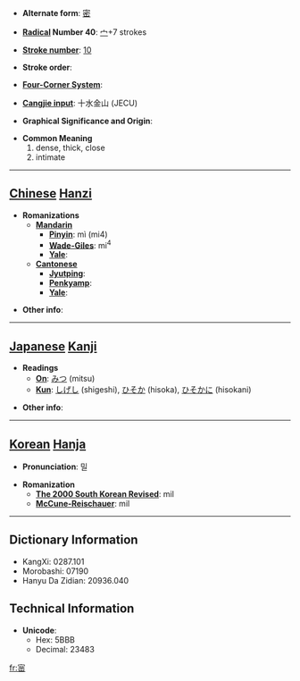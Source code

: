 * '''Alternate form''': [[密]]

* '''[[Wiktionary:Chinese radical index| Radical]] Number 40''': [[Wiktionary:Chinese radical index 宀|宀]]+7 strokes

* '''[[Wiktionary:Chinese total strokes index|Stroke number]]''': [[Wiktionary:Chinese total strokes index 10|10]]

* '''Stroke order''': 

* '''[[Wiktionary:Chinese four corner index|Four-Corner System]]''': 

* '''[[Wiktionary:Chinese Cangjie index|Cangjie input]]''': 十水金山 (JECU)

* '''Graphical Significance and Origin''': 

* '''Common Meaning'''
*#dense, thick, close
*# intimate


----

== [[Chinese]] [[Hanzi]] ==

* '''Romanizations'''
** '''[[Mandarin]]'''
*** '''[[Pinyin]]''': mì (mi4)
*** '''[[Wade-Giles]]''': mi<sup>4</sup>
*** '''[[Yale]]''': 
** '''[[Cantonese]]'''
*** '''[[Jyutping]]''':
*** '''[[Penkyamp]]''': 
*** '''[[Yale]]''': 

* '''Other info''': 

----

== [[Japanese]] [[Kanji]] ==

* '''Readings'''
** '''[[On]]''': [[みつ]] (mitsu)
** '''[[Kun]]''': [[しげし]] (shigeshi), [[ひそか]] (hisoka), [[ひそかに]] (hisokani)

* '''Other info''':  

----

== [[Korean]] [[Hanja]] ==

* '''Pronunciation''': 밀

* '''Romanization'''
** '''[[The 2000 South Korean Revised Romanization|The 2000 South Korean Revised]]''': mil
** '''[[McCune-Reischauer]]''': mil

----

== Dictionary Information ==

* KangXi: 0287.101
* Morobashi: 07190
* Hanyu Da Zidian: 20936.040

== Technical Information ==

* '''Unicode''':
** Hex: 5BBB
** Decimal: 23483

[[fr:宻]]